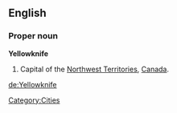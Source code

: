 ==English==

===Proper noun===
{{wikipedia}}
'''Yellowknife'''
# Capital of the [[Northwest Territories]], [[Canada]].

[[Category:Cities]]

[[de:Yellowknife]]